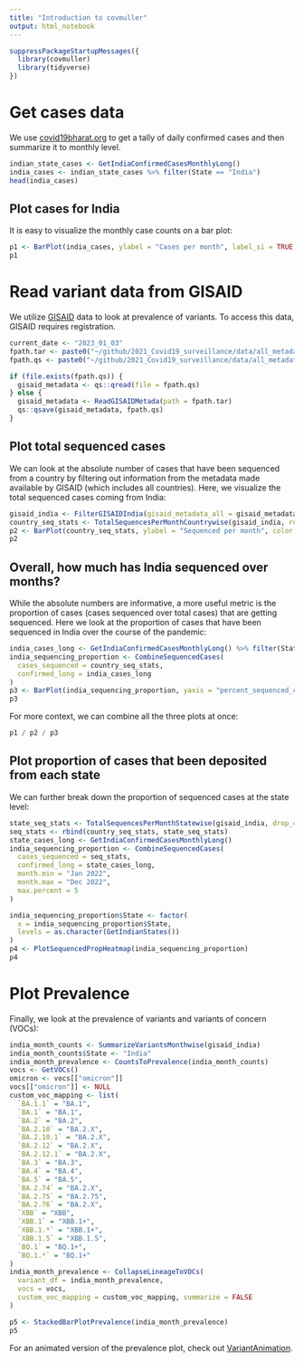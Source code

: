 ```yaml
---
title: "Introduction to covmuller"
output: html_notebook
---
```


```r
suppressPackageStartupMessages({
  library(covmuller)
  library(tidyverse)
})
```


# Get cases data

We use [covid19bharat.org](https://covid19bharat.org/) to get a tally
of daily confirmed cases and then summarize it to monthly level.

```r
indian_state_cases <- GetIndiaConfirmedCasesMonthlyLong()
india_cases <- indian_state_cases %>% filter(State == "India")
head(india_cases)
```


## Plot cases for India

It is easy to visualize the monthly case counts on a bar plot:

```r
p1 <- BarPlot(india_cases, ylabel = "Cases per month", label_si = TRUE, title = "Total cases per month - India", caption = "**Source: covid19bharat.org<br>**")
p1
```


# Read variant data from GISAID

We utilize [GISAID](https://www.gisaid.org/) data to look at prevalence of variants. To access this data, GISAID requires registration.

```r
current_date <- "2023_01_03"
fpath.tar <- paste0("~/github/2021_Covid19_surveillance/data/all_metadata/metadata_tsv_", current_date, ".tar.xz")
fpath.qs <- paste0("~/github/2021_Covid19_surveillance/data/all_metadata/metadata_tsv_", current_date, ".qs")

if (file.exists(fpath.qs)) {
  gisaid_metadata <- qs::qread(file = fpath.qs)
} else {
  gisaid_metadata <- ReadGISAIDMetada(path = fpath.tar)
  qs::qsave(gisaid_metadata, fpath.qs)
}
```


## Plot total sequenced cases

We can look at the absolute number of cases that have been sequenced from  a country by filtering out information from the metadata made available by GISAID (which includes all countries). Here, we visualize the total sequenced cases coming from India:

```r
gisaid_india <- FilterGISAIDIndia(gisaid_metadata_all = gisaid_metadata)
country_seq_stats <- TotalSequencesPerMonthCountrywise(gisaid_india, rename_country_as_state = TRUE)
p2 <- BarPlot(country_seq_stats, ylabel = "Sequenced per month", color = "slateblue1", label_si = TRUE, title = "Total sequences deposited to GISAID from India", caption = "**Source: gisaid.org <br>**")
p2
```


## Overall, how much has India sequenced over months?

While the absolute numbers are informative, a more useful metric is the proportion of cases (cases sequenced over total cases) that are getting sequenced. Here we look at the proportion of cases that have been sequenced in India over the course of the pandemic:

```r
india_cases_long <- GetIndiaConfirmedCasesMonthlyLong() %>% filter(State == "India")
india_sequencing_proportion <- CombineSequencedCases(
  cases_sequenced = country_seq_stats,
  confirmed_long = india_cases_long
)
p3 <- BarPlot(india_sequencing_proportion, yaxis = "percent_sequenced_collected", ylabel = "%  deposited to GISAID", color = "yellowgreen", title = "Proportion of cases deposited to GISAID from India", caption = "**Source: gisaid.org and covid19bharat.org<br>**")
p3
```

For more context, we can combine all the three plots at once:

```r
p1 / p2 / p3
```

## Plot proportion of cases that been deposited from each state

We can further break down the proportion of sequenced cases at the state level:

```r
state_seq_stats <- TotalSequencesPerMonthStatewise(gisaid_india, drop_country = TRUE)
seq_stats <- rbind(country_seq_stats, state_seq_stats)
state_cases_long <- GetIndiaConfirmedCasesMonthlyLong()
india_sequencing_proportion <- CombineSequencedCases(
  cases_sequenced = seq_stats,
  confirmed_long = state_cases_long,
  month.min = "Jan 2022",
  month.max = "Dec 2022",
  max.percent = 5
)

india_sequencing_proportion$State <- factor(
  x = india_sequencing_proportion$State,
  levels = as.character(GetIndianStates())
)
p4 <- PlotSequencedPropHeatmap(india_sequencing_proportion)
p4
```

# Plot Prevalence

Finally, we look at the prevalence of variants and variants of concern (VOCs):

```r
india_month_counts <- SummarizeVariantsMonthwise(gisaid_india)
india_month_counts$State <- "India"
india_month_prevalence <- CountsToPrevalence(india_month_counts)
vocs <- GetVOCs()
omicron <- vocs[["omicron"]]
vocs[["omicron"]] <- NULL
custom_voc_mapping <- list(
  `BA.1.1` = "BA.1",
  `BA.1` = "BA.1",
  `BA.2` = "BA.2",
  `BA.2.10` = "BA.2.X",
  `BA.2.10.1` = "BA.2.X",
  `BA.2.12` = "BA.2.X",
  `BA.2.12.1` = "BA.2.X",
  `BA.3` = "BA.3",
  `BA.4` = "BA.4",
  `BA.5` = "BA.5",
  `BA.2.74` = "BA.2.X",
  `BA.2.75` = "BA.2.75",
  `BA.2.76` = "BA.2.X",
  `XBB` = "XBB",
  `XBB.1` = "XBB.1+",
  `XBB.1.*` = "XBB.1+",
  `XBB.1.5` = "XBB.1.5",
  `BQ.1` = "BQ.1+",
  `BQ.1.*` = "BQ.1+"
)
india_month_prevalence <- CollapseLineageToVOCs(
  variant_df = india_month_prevalence,
  vocs = vocs,
  custom_voc_mapping = custom_voc_mapping, summarize = FALSE
)

p5 <- StackedBarPlotPrevalence(india_month_prevalence)
p5
```

For an animated version of the prevalence plot, check out [VariantAnimation](VariantAnimation-India.html).

